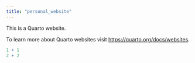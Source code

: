 ```yaml
---
title: "personal_website"
---
```


This is a Quarto website.

To learn more about Quarto websites visit <https://quarto.org/docs/websites>.

```r
1 + 1
2 + 2
```
